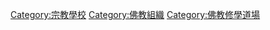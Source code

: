 {{Commonscat|Buddhist schools}}

[[Category:宗教學校|Category:宗教學校]]
[[Category:佛教組織|Category:佛教組織]]
[[Category:佛教修學道場|Category:佛教修學道場]]